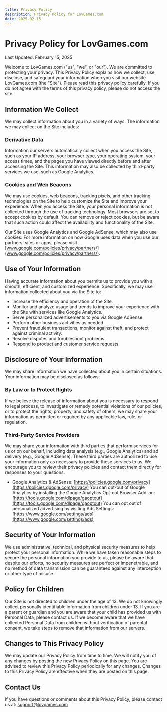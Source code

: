 ```yaml
---
title: Privacy Policy
description: Privacy Policy for LovGames.com
date: 2025-02-15
---
```


# Privacy Policy for LovGames.com

Last Updated: February 15, 2025

Welcome to LovGames.com ("us", "we", or "our"). We are committed to protecting your privacy. This Privacy Policy explains how we collect, use, disclose, and safeguard your information when you visit our website LovGames.com (the "Site"). Please read this privacy policy carefully. If you do not agree with the terms of this privacy policy, please do not access the site.

## Information We Collect

We may collect information about you in a variety of ways. The information we may collect on the Site includes:

### Derivative Data
Information our servers automatically collect when you access the Site, such as your IP address, your browser type, your operating system, your access times, and the pages you have viewed directly before and after accessing the Site. This information may also be collected by third-party services we use, such as Google Analytics.

### Cookies and Web Beacons
We may use cookies, web beacons, tracking pixels, and other tracking technologies on the Site to help customize the Site and improve your experience. When you access the Site, your personal information is not collected through the use of tracking technology. Most browsers are set to accept cookies by default. You can remove or reject cookies, but be aware that such action could affect the availability and functionality of the Site.

Our Site uses Google Analytics and Google AdSense, which may also use cookies. For more information on how Google uses data when you use our partners' sites or apps, please visit [www.google.com/policies/privacy/partners/](www.google.com/policies/privacy/partners/).

## Use of Your Information

Having accurate information about you permits us to provide you with a smooth, efficient, and customized experience. Specifically, we may use information collected about you via the Site to:
- Increase the efficiency and operation of the Site.
- Monitor and analyze usage and trends to improve your experience with the Site with services like Google Analytics.
- Serve personalized advertisements to you via Google AdSense.
- Perform other business activities as needed.
- Prevent fraudulent transactions, monitor against theft, and protect against criminal activity.
- Resolve disputes and troubleshoot problems.
- Respond to product and customer service requests.

## Disclosure of Your Information

We may share information we have collected about you in certain situations. Your information may be disclosed as follows:

### By Law or to Protect Rights
If we believe the release of information about you is necessary to respond to legal process, to investigate or remedy potential violations of our policies, or to protect the rights, property, and safety of others, we may share your information as permitted or required by any applicable law, rule, or regulation.

### Third-Party Service Providers
We may share your information with third parties that perform services for us or on our behalf, including data analysis (e.g., Google Analytics) and ad delivery (e.g., Google AdSense). These third parties are authorized to use your information only as necessary to provide these services to us. We encourage you to review their privacy policies and contact them directly for responses to your questions.
- Google Analytics & AdSense: [https://policies.google.com/privacy](https://policies.google.com/privacy)
You can opt-out of Google Analytics by installing the Google Analytics Opt-out Browser Add-on: [https://tools.google.com/dlpage/gaoptout](https://tools.google.com/dlpage/gaoptout)
You can opt out of personalized advertising by visiting Ads Settings: [https://www.google.com/settings/ads](https://www.google.com/settings/ads)

## Security of Your Information

We use administrative, technical, and physical security measures to help protect your personal information. While we have taken reasonable steps to secure the personal information you provide to us, please be aware that despite our efforts, no security measures are perfect or impenetrable, and no method of data transmission can be guaranteed against any interception or other type of misuse.

## Policy for Children

Our Site is not directed to children under the age of 13. We do not knowingly collect personally identifiable information from children under 13. If you are a parent or guardian and you are aware that your child has provided us with Personal Data, please contact us. If we become aware that we have collected Personal Data from children without verification of parental consent, we take steps to remove that information from our servers.

## Changes to This Privacy Policy

We may update our Privacy Policy from time to time. We will notify you of any changes by posting the new Privacy Policy on this page. You are advised to review this Privacy Policy periodically for any changes. Changes to this Privacy Policy are effective when they are posted on this page.

## Contact Us

If you have questions or comments about this Privacy Policy, please contact us at:
support@lovgames.com
